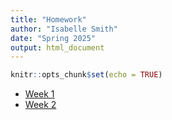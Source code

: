 ```yaml
---
title: "Homework"
author: "Isabelle Smith"
date: "Spring 2025"
output: html_document
---
```


```r
knitr::opts_chunk$set(echo = TRUE)
```

- [Week 1](HW01-default-text.pdf)
- [Week 2](about.html)
